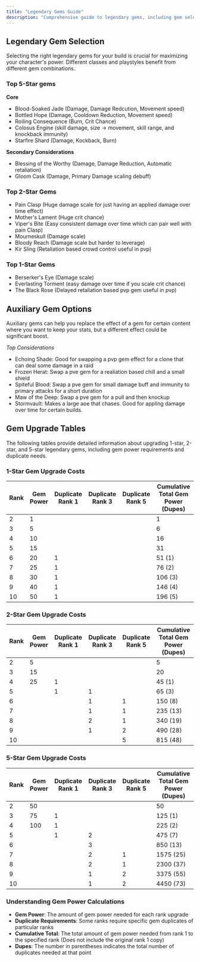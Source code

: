 ```yaml
---
title: "Legendary Gems Guide"
description: "Comprehensive guide to legendary gems, including gem selection, upgrades, and auxiliary options"
---
```


## Legendary Gem Selection

Selecting the right legendary gems for your build is crucial for maximizing your character's power. Different classes and playstyles benefit from different gem combinations.

### Top 5-Star gems
**Core**
- Blood-Soaked Jade (Damage, Damage Redcution, Movement speed)
- Bottled Hope (Damage, Cooldown Reduction, Movement speed)
- Roiling Consequence (Burn, Crit Chance)
- Colosus Engine (skill damage, size -> movement, skill range, and knockback immunity)
- Starfire Shard (Damage, Kockback, Burn)

**Secondary Considerations**
- Blessing of the Worthy (Damage, Damage Reduction, Automatic retaliation)
- Gloom Cask (Damage, Primary Damage scaling debuff)


### Top 2-Star Gems
- Pain Clasp (Huge damage scale for just having an applied damage over time effect)
- Mother's Lament (Huge crit chance)
- Viper's Bite (Easy consistent damage over time which can pair well with pain Clasp)
- Mourneskull (Damage scale)
- Bloody Reach (Damage scale but harder to leverage)
- Kir Sling (Retaliation based crowd control useful in pvp)

### Top 1-Star Gems
- Berserker's Eye (Damage scale)
- Everlasting Torment (easy damage over time if you scale crit chance)
- The Black Rose (Delayed retaliation based pvp gem useful in pvp)

## Auxiliary Gem Options

Auxiliary gems can help you replace the effect of a gem for certain content where you want to keep your stats, but a different effect could be significant boost.

*Top Considerations*
- Echoing Shade: Good for swapping a pvp gem effect for a clone that can deal some damage in a raid
- Frozen Herat: Swap a pve gem for a realiation based chill and a small shield
- Spiteful Blood: Swap a pve gem for small damage buff and immunity to primary attacks for a short duration
- Maw of the Deep: Swap a pve gem for a pull and then knockup
- Stormvault: Makes a large aoe that chases. Good for appling damage over time for certain builds.


## Gem Upgrade Tables

The following tables provide detailed information about upgrading 1-star, 2-star, and 5-star legendary gems, including gem power requirements and duplicate needs.

### 1-Star Gem Upgrade Costs

| Rank | Gem Power | Duplicate Rank 1 | Duplicate Rank 3 | Duplicate Rank 5 | Cumulative Total Gem Power (Dupes) |
|------|-----------|------------------|------------------|------------------|-----------------------------------|
| 2    | 1         |                  |                  |                  | 1                                 |
| 3    | 5         |                  |                  |                  | 6                                 |
| 4    | 10        |                  |                  |                  | 16                                |
| 5    | 15        |                  |                  |                  | 31                                |
| 6    | 20        | 1                |                  |                  | 51 (1)                            |
| 7    | 25        | 1                |                  |                  | 76 (2)                            |
| 8    | 30        | 1                |                  |                  | 106 (3)                           |
| 9    | 40        | 1                |                  |                  | 146 (4)                           |
| 10   | 50        | 1                |                  |                  | 196 (5)                           |

### 2-Star Gem Upgrade Costs

| Rank | Gem Power | Duplicate Rank 1 | Duplicate Rank 3 | Duplicate Rank 5 | Cumulative Total Gem Power (Dupes) |
|------|-----------|------------------|------------------|------------------|-----------------------------------|
| 2    | 5         |                  |                  |                  | 5                                 |
| 3    | 15        |                  |                  |                  | 20                                |
| 4    | 25        | 1                |                  |                  | 45 (1)                            |
| 5    |           | 1                | 1                |                  | 65 (3)                            |
| 6    |           |                  | 1                | 1                | 150 (8)                           |
| 7    |           |                  | 1                | 1                | 235 (13)                          |
| 8    |           |                  | 2                | 1                | 340 (19)                          |
| 9    |           |                  | 1                | 2                | 490 (28)                          |
| 10   |           |                  |                  | 5                | 815 (48)                          |

### 5-Star Gem Upgrade Costs

| Rank | Gem Power | Duplicate Rank 1 | Duplicate Rank 3 | Duplicate Rank 5 | Cumulative Total Gem Power (Dupes) |
|------|-----------|------------------|------------------|------------------|-----------------------------------|
| 2    | 50        |                  |                  |                  | 50                                |
| 3    | 75        | 1                |                  |                  | 125 (1)                           |
| 4    | 100       | 1                |                  |                  | 225 (2)                           |
| 5    |           | 1                | 2                |                  | 475 (7)                           |
| 6    |           |                  | 3                |                  | 850 (13)                          |
| 7    |           |                  | 2                | 1                | 1575 (25)                         |
| 8    |           |                  | 2                | 1                | 2300 (37)                         |
| 9    |           |                  | 1                | 2                | 3375 (55)                         |
| 10   |           |                  | 1                | 2                | 4450 (73)                         |

### Understanding Gem Power Calculations

- **Gem Power**: The amount of gem power needed for each rank upgrade
- **Duplicate Requirements**: Some ranks require specific gem duplicates of particular ranks
- **Cumulative Total**: The total amount of gem power needed from rank 1 to the specified rank (Does not include the original rank 1 copy)
- **Dupes**: The number in parentheses indicates the total number of duplicates needed at that point